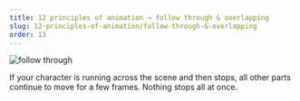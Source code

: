 ```yaml
---
title: 12 principles of animation → follow through & overlapping
slug: 12-principles-of-animation/follow-through-&-overlapping
order: 13
---
```


<SlideTemplate title="follow through & overlapping" >

![follow through](/gif/overlapping.gif)

If your character is running across the scene and then stops, all other parts
continue to move for a few frames. Nothing stops all at once.

</SlideTemplate>
